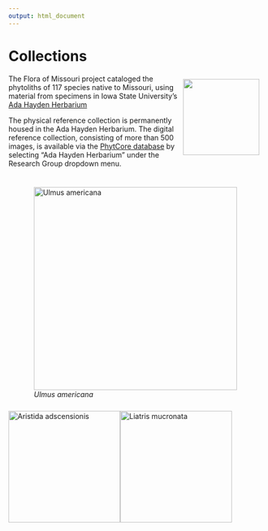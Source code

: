 ```yaml
---
output: html_document
---
```


# Collections

::: {style="float:right;position: relative; top: -15px; padding: 10px"}
![](images/aalogo2.gif){width="150"}
:::

The Flora of Missouri project cataloged the phytoliths of 117 species native to Missouri, using material from specimens in Iowa State University's [Ada Hayden Herbarium](https://www.herbarium.iastate.edu/)

::: {style="float:left;position: relative; top: 0px; padding: 10px"}
![*Ulmus americana*](images/20180226_110051.jpg){height="400"}
:::

The physical reference collection is permanently housed in the Ada Hayden Herbarium. The digital reference collection, consisting of more than 500 images, is available via the [PhytCore database](https://www.phytcore.org/phytolith/index.php?rdm=eGRbjhsuJo&action=searchphyt) by selecting "Ada Hayden Herbarium" under the Research Group dropdown menu.

![*Aristida adscensionis*](images/Aristida%20adscensionis%20400x%20dic%20ISC-281706_3.jpg){height="220"}![*Liatris mucronata*](images/Liatris%20mucronata%20600x%20dic%20oil%20zseries%20ISC-206084_2.jpeg){height="220"}

